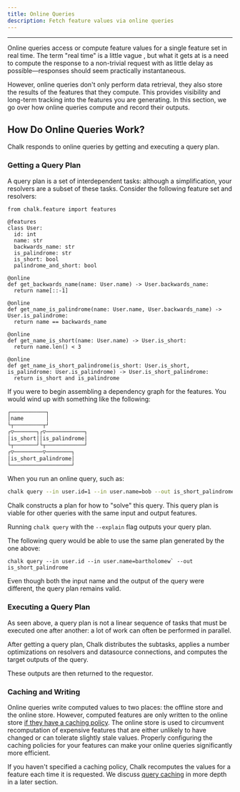 ```yaml
---
title: Online Queries
description: Fetch feature values via online queries
---
```



---

Online queries access or compute feature values for a single feature
set in real time. The term "real time" is a little vague , but what it
gets at is a need to compute the response to a non-trivial request with
as little delay as possible—responses should seem practically instantaneous.

However, online queries don't only perform data retrieval, they also store
the results of the features that they compute. This provides visibility and
long-term tracking into the features you are generating. In this section,
we go over how online queries compute and record their outputs.

## How Do Online Queries Work?

Chalk responds to online queries by getting and executing a query plan.

### Getting a Query Plan

A query plan is a set of interdependent tasks: although a simplification,
your resolvers are a subset of these tasks. Consider the following feature
set and resolvers:

```
from chalk.feature import features

@features
class User:
  id: int
  name: str
  backwards_name: str
  is_palindrome: str
  is_short: bool
  palindrome_and_short: bool

@online
def get_backwards_name(name: User.name) -> User.backwards_name:
  return name[::-1]

@online
def get_name_is_palindrome(name: User.name, User.backwards_name) -> User.is_palindrome:
  return name == backwards_name

@online
def get_name_is_short(name: User.name) -> User.is_short:
  return name.len() < 3

@online
def get_name_is_short_palindrome(is_short: User.is_short, is_palindrome: User.is_palindrome) -> User.is_short_palindrome:
  return is_short and is_palindrome
```

If you were to begin assembling a dependency graph for the features. You would wind up with something
like the following:

```bash
┌───────────┐
│name       │
└┬─────────┬┘
┌▽───────┐┌▽────────────┐
│is_short││is_palindrome│
└┬───────┘└┬────────────┘
┌▽─────────▽────────┐
│is_short_palindrome│
└───────────────────┘
```

When you run an online query, such as:

```bash
chalk query --in user.id=1 --in user.name=bob --out is_short_palindrome
```

Chalk constructs a plan for how to "solve" this query. This query plan is viable
for other queries with the same input and output features.

<TipInfo> Running `chalk query` with the `--explain` flag outputs your query plan. </TipInfo>

The following query would be able to use the same plan generated by the one above:
```
chalk query --in user.id --in user.name=bartholomew` --out is_short_palindrome
```

Even though both the input name and the output of the query were different, the query plan
remains valid.

### Executing a Query Plan

As seen above, a query plan is not a linear sequence of tasks that must
be executed one after another: a lot of work can often be performed in
parallel.

After getting a query plan, Chalk distributes the subtasks, applies
a number optimizations on resolvers and datasource connections, and
computes the target outputs of the query.

These outputs are then returned to the requestor.

### Caching and Writing

Online queries write computed values to two places: the offline store
and the online store. However, computed features are only written to
the online store [if they have a caching policy](/docs/feature-caching).
The online store is used to circumvent recomputation of expensive features
that are either unlikely to have changed or can tolerate slightly stale
values. Properly configuring the caching policies for your features
can make your online queries significantly more efficient.

If you haven't specified a caching policy, Chalk recomputes the
values for a feature each time it is requested. We discuss [query caching](/docs/query-caching)
in more depth in a later section.
